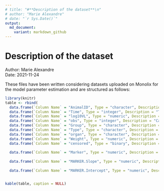 ```yaml
---
# title: "#**Description of the dataset**\n"
# author: "Marie Alexandre"
# date: "`r Sys.Date()`"
output:
  md_document:
    variant: markdown_github
---
```




# **Description of the dataset **
Author: Marie Alexandre  
Date: 2021-11-24

These files have been written considering datasets uploaded on Monolix for the model parameter estimation and are structured as follows: 

```r
library(knitr)
table <- rbind(
  data.frame(`Column Name` = "AnimalID", Type = "character", Description = "Unique ID of NHPs included in the preclinical trial", `Model Type` = "Column used for all models"),
  data.frame(`Column Name` = "Time", Type = "integer", Description = "Time in days since the exposure to Wuhan SARS-CoV-2", `Model Type` = "Column used for all models"), 
  data.frame(`Column Name` = "log10VL", Type = "numeric", Description = "Viral load measurement collected in log10 scale (log10 cp/mL)", `Model Type` = "Column used for all models"),
  data.frame(`Column Name` = "obs", Type = "integer", Description = "Categorical variable added for Monolix and defining at each row the type of data observed: `1` for gRNA viral load in Trachea, `2` for sgRNA viral load in Trachea, `3` for gRNA viral load in Nasopharynx, `4` for sgRNA viral load in Nasopharynx.", `Model Type` = "Column used for all models"),
  data.frame(`Column Name` = "Group", Type = "character", Description = "Categorical variable defining the immunological group to which NHP belongs at the time of exposure (Wuhan infection). Three group categories are possible here: (1) `Naive` - NHPs free of any previous immunization, (2) `Convalescent` - NHPs have been previoulsy infected by Wuhan SARS-CoV-2, (3) `Conv-CD40` - NHPs have been previously infected by Wuhan SARS-CoV-2 and then received CD40.RBD vaccine.", `Model Type` = "Column used for all models"),
  data.frame(`Column Name` = "Type", Type = "character", Description = "Categorical variable defining the type of data is observed: (1) `Total` for genomic viral load, (2) `sg` for subgenomic viral load", `Model Type` = "Column used for all models"),
  data.frame(`Column Name` = "organ", Type = "character", Description = "Categorical variable defining in which URT compartment measurements have been performed: (1) `Trachea` for viral loads collected in the trachea, (2) `Naso` for viral loads collected in the nasopharynx.", `Model Type` = "Column used for all models"),
  data.frame(`Column Name` = "Weight", Type = "numeric", Description = "Weight of NHPs, in Kgs, used as regressor in Monolix", `Model Type` = "Column used for all models"),
  data.frame(`Column Name` = "censored", Type = "binary", Description = "Binary variable defining whether the observation is left-censored (`1`) or not (`0`). Limits of detection are fixed at 476 and 749 cp/mL for genomic and subgenomic viral loads, respectively.", `Model Type` = "Column used for all models"),
  
  data.frame(`Column Name` = "Marker", Type = "numeric", Description = "Baseline value of the marker (ECL here) in natural scale, used as regressor in Monolix",`Model Type` = "Column used only for model adjusted for baseline covariates."),
  
  data.frame(`Column Name` = "MARKER.Slope", Type = "numeric", Description = "One column for each potential marker used as covariate providing the `value of Slopes` of the immune marker (e.g. ECL) calculated and used to perform linear interpolation in Monolix to obtain continous dynamics of the covariate(s). Column(s) used as regressors in Monolix.",`Model Type` = "Column(s) used only for model adjusted for for time-varying covariates."),
  
  data.frame(`Column Name` = "MARKER.Intercept", Type = "numeric", Description = "One column for each potential marker used as covariate providing the `value of intercepts` of the immune marker (e.g. ECL) calculated and used to perform linear interpolation in Monolix to obtain continous dynamics of the covariate(s). Column(s) used as regressors in Monolix.",`Model Type` = "Column(s) used only for model adjusted for for time-varying covariates."))


kable(table, caption = NULL)
```
